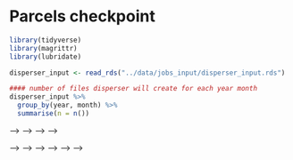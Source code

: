 # Parcels checkpoint

```r
library(tidyverse)
library(magrittr)
library(lubridate)
```

```r
disperser_input <- read_rds("../data/jobs_input/disperser_input.rds")

#### number of files disperser will create for each year month
disperser_input %>% 
  group_by(year, month) %>% 
  summarise(n = n())
```


<!-- # daily_comparison -->

<!-- ```{r setup, include=FALSE} -->
<!-- knitr::opts_chunk$set(echo = F) -->
<!-- ``` -->

<!-- ```{r, include=FALSE} -->
<!-- library(tidyverse) -->
<!-- library(magrittr) -->
<!-- library(lubridate) -->
<!-- library(sf) -->
<!-- library(maps) -->
<!-- library(gridExtra) -->
<!-- library(cowplot) -->
<!-- library(RColorBrewer) -->
<!-- library(ggthemes) -->
<!-- library(tidycensus) -->
<!-- library(viridis) -->
<!-- #### include your census api key -->
<!-- #census_api_key('<your_key>', install = TRUE) -->
<!-- ``` -->

<!-- ```{r, include=FALSE} -->
<!-- #### Read fracking well data -->
<!-- flares <- read_csv("../data/input/tx-tracts-vnf-nightly.csv") -->

<!-- flares %<>% -->
<!--   mutate(STATEFP = as.character(STATEFP),  -->
<!--          #COUNTYFP = as.character(COUNTYFP),  -->
<!--          #TRACTCE = as.character(TRACTCE), -->
<!--          GEOID = as.character(GEOID),  -->
<!--          year = year(date),  -->
<!--          month = month(date)) -->

<!-- length(unique(flares$GEOID)) -->
<!-- summary(flares$flares) -->
<!-- ``` -->

<!-- ```{r} -->
<!-- ## Read particles data -->
<!-- dispersion <- lapply(2015:2020,  -->
<!--                      function(y) read_rds(paste0("../data/output/polygon_parcels_",  -->
<!--                                                 y, ".rds"))) -->
<!-- dispersion <- bind_rows(dispersion) -->

<!-- length(unique(dispersion$id)) -->
<!-- summary(dispersion$count) -->
<!-- ``` -->

<!-- ```{r, include=FALSE} -->
<!-- #### read state shapefile -->
<!-- states_sf <- st_as_sf(map("state", plot = FALSE, fill = TRUE)) -->
<!-- crs_ <- st_crs(states_sf) -->
<!-- ``` -->

<!-- <!-- ```{python} --> -->
<!-- <!-- import wget --> -->
<!-- <!-- from zipfile import ZipFile --> -->
<!-- <!-- import os --> -->

<!-- <!-- url = 'https://www2.census.gov/geo/tiger/TIGER2016/TRACT/tl_2016_48_tract.zip' --> -->
<!-- <!-- wget.download(url, os.path.expanduser('~/tmp')) --> -->
<!-- <!-- file_name = os.path.expanduser('~/tmp/tl_2016_48_tract.zip') --> -->
<!-- <!-- ZipFile(file_name, 'r').extractall(os.path.expanduser('~/tmp/tl_2016_48_tract/')) --> -->
<!-- <!-- os.system("ls ~/tmp/tl_2016_48_tract/") --> -->
<!-- <!-- ``` --> -->

<!-- ```{r, include=FALSE} -->
<!-- #### read tracts shapefile -->
<!-- tracts_sf <- st_read("../data/input/tl_2016_48_tract/tl_2016_48_tract.shp") -->
<!-- tracts_sf %<>%  -->
<!--   dplyr::filter(STATEFP == "48") %>%  -->
<!--   mutate(area = ALAND / 1e6) #ALAND in tiger filers is reported in sq meters -->
<!-- tracts_sf <- st_transform(tracts_sf, crs_) -->
<!-- ``` -->

<!-- ```{r, include=FALSE} -->
<!-- #### get tracts population -->
<!-- v18 <- load_variables(2018, "acs5", cache = TRUE) -->
<!-- # View(v18) -->

<!-- # Estimate!!Total -->
<!-- tract_acs <- get_acs(year = 2018, -->
<!--                      geography = "tract", -->
<!--                      variables = "B01001_001", -->
<!--                      state = "TX", -->
<!--                      geometry = FALSE) -->
<!-- tract_acs %<>%  -->
<!--   rename(pop = estimate) -->
<!-- ``` -->

<!-- ```{r, include=FALSE} -->
<!-- #### join tracts and population -->
<!-- # all shapefile GEOIDs in acs query -->
<!-- # sum(!tracts_sf$GEOID %in% tract_acs$GEOID)  -->

<!-- tracts_sf %<>%  -->
<!--   left_join(tract_acs %>%  -->
<!--               select(GEOID, pop)) -->
<!-- ``` -->

<!-- ```{r, include=FALSE} -->
<!-- #### read cbsa data -->
<!-- cbsa <- read_csv("../data/input/cbsa.csv") -->

<!-- cbsa %<>%  -->
<!--   mutate(cbsa = as.character(cbsa),  -->
<!--          fips = as.character(fips)) -->
<!-- ``` -->

<!-- ```{r, include=FALSE} -->
<!-- #### join tracts_sf and cbsa data -->
<!-- tracts_sf %<>%  -->
<!--   mutate(fips = paste0(STATEFP, COUNTYFP)) -->

<!-- # some tracts are not listed in the cbsa file -->
<!-- # unique(tracts_sf$fips[!tracts_sf$fips %in% cbsa$fips]) -->

<!-- tracts_sf %<>%  -->
<!--   left_join(cbsa) %>%  -->
<!--   mutate(cbsa = if_else(is.na(cbsa), COUNTYFP, cbsa),  -->
<!--          cbsa_name = if_else(is.na(cbsa_name), fips, cbsa_name) -->
<!--          ) %>%  -->
<!--   group_by(cbsa) %>%  -->
<!--   mutate(pop_cbsa = sum(pop)) %>%  -->
<!--   ungroup() -->
<!-- ``` -->

<!-- ```{r} -->
<!-- # recover population and area from tracts and add to flares data -->
<!-- # add parcels and density -->
<!-- flares %<>%  -->
<!--   left_join( -->
<!--     tracts_sf %>%  -->
<!--       st_drop_geometry() %>%  -->
<!--       select(GEOID, area) -->
<!--     ) %>%  -->
<!--   mutate(parcels = flares * 1200) -->
<!-- ``` -->

<!-- ```{r} -->
<!-- # recover population and area from tracts and add to dispersion data -->
<!-- # add parcels -->
<!-- dispersion %<>%  -->
<!--   rename(GEOID = id,  -->
<!--          date = start_day) %>%  -->
<!--   left_join( -->
<!--     tracts_sf %>%  -->
<!--       st_drop_geometry() %>%  -->
<!--       select(GEOID, area) -->
<!--     ) %>%  -->
<!--   mutate(parcels = count * weight)  -->
<!-- ``` -->

<!-- Daily time series -->

<!-- ```{r} -->
<!-- daily_flares <- flares %>%  -->
<!--   group_by(date) %>%  -->
<!--   summarise(parcels = sum(parcels)) -->

<!-- daily_dispersion <- dispersion %>%  -->
<!--   group_by(date) %>%  -->
<!--   summarise(parcels = sum(parcels)) -->
<!-- ``` -->


<!-- ```{r} -->
<!-- daily_flares %>%  -->
<!-- ggplot() +  -->
<!--   geom_line(aes(x = date, y = parcels, color = parcels)) + -->
<!--   theme_cowplot() +  -->
<!--   labs(title = "Daily total parcels", x = "") -->
<!-- ``` -->

<!-- ```{r} -->
<!-- daily_dispersion %>%  -->
<!-- ggplot() +  -->
<!--   geom_line(aes(x = date, y = parcels, color = parcels)) + -->
<!--   theme_cowplot() +  -->
<!--   labs(title = "Daily total parcels", x = "") -->
<!-- ``` -->

<!-- ```{r} -->
<!-- daily_comparison <- daily_flares %>%  -->
<!--   rename(source_parcels = parcels) %>%   -->
<!--   left_join(daily_dispersion %>%  -->
<!--               rename(target_parcels = parcels)) %>%  -->
<!--   mutate(diff = target_parcels - source_parcels) -->
<!-- daily_comparison -->
<!-- ``` -->

<!-- ```{r} -->
<!-- unique(daily_comparison$date[!daily_comparison$diff == 0]) -->
<!-- ``` -->
